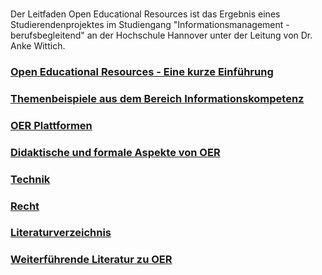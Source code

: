 {{Booktitle 
|ABSTRACT = Dieser Leitfaden soll eine Übersicht darüber geben wie man Open Educational Resources (kurz OER) erstellt. <br clear='left'> Es werden inhaltliche, technische und rechtliche Aspekte betrachtet. Die Beispiele stammen aus dem Themenbereich Informationskompetenz.



|AUTOR = Caroline Bartsch, Melanie Brauser, Julian Bursky, Uta Kirtyan, Christoph Koschinski, Wolf-Dietrich Mußmann, Astrid Richter, Sabine Stummeyer, Carolin Zander


|STAND = 07.06.2016}}<br clear='left'> Der Leitfaden Open Educational Resources ist das Ergebnis eines Studierendenprojektes im Studiengang "Informationsmanagement - berufsbegleitend" an der Hochschule Hannover unter der Leitung von Dr. Anke Wittich.

=== [[Einleitung|Open Educational Resources - Eine kurze Einführung]] ===
=== [[Themenbeispiele aus dem Bereich Informationskompetenz]] ===
=== [[OER Plattformen]] ===

=== [[Didaktische und formale Aspekte von OER]] ===
=== [[Technik|Technik]] ===
=== [[Recht]] ===
=== [[Literaturverzeichnis]] ===
=== [[Weiterführende Literatur zu OER]] ===
